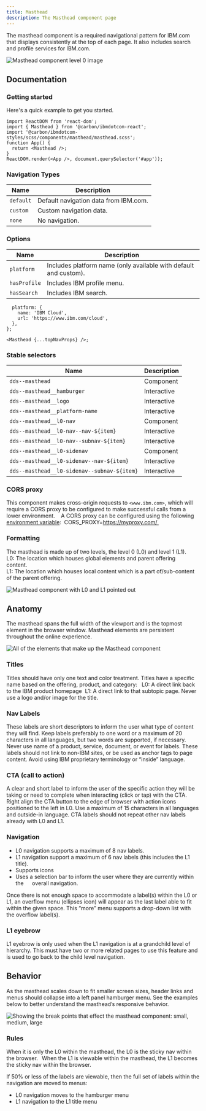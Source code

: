 ```yaml
---
title: Masthead
description: The Masthead component page
---
```


<PageDescription>

The masthead component is a required navigational pattern for IBM.com that displays consistently at the top of each page. It also includes search and profile services for IBM.com. 

</PageDescription>

![Masthead component level 0 image](../../images/component/masthead/Masthead_Intro_Component.jpg)

## Documentation

### Getting started

Here's a quick example to get you started.

```import React from 'react';
import ReactDOM from 'react-dom';
import { Masthead } from '@carbon/ibmdotcom-react';
import '@carbon/ibmdotcom-styles/scss/components/masthead/masthead.scss';
function App() {
  return <Masthead />;
}
ReactDOM.render(<App />, document.querySelector('#app'));
```

### Navigation Types

| Name          | Description      
| ------------- | ----------- 
| `default`     | Default navigation data from IBM.com. 
| `custom`      | Custom navigation data.   
| `none`        | No navigation. 


### Options

| Name          | Description      
| ------------- | ----------- 
| `platform`    | Includes platform name (only available with default and custom). 
| `hasProfile`  | Includes IBM profile menu.   
| `hasSearch`   | Includes IBM search.


```const topNavProps = {
  platform: {
    name: 'IBM Cloud',
    url: 'https://www.ibm.com/cloud',
  },
};

<Masthead {...topNavProps} />;
```

### Stable selectors

| Name                                         | Description      
| -------------------------------------------- | ----------- 
| `dds--masthead`                              | Component
| `dds--masthead__hamburger`                   | Interactive 
| `dds--masthead__logo`                        | Interactive
| `dds--masthead__platform-name`               | Interactive 
| `dds--masthead__l0-nav`                      | Component 
| `dds--masthead__l0-nav--nav-${item}`         | Interactive
| `dds--masthead__l0-nav--subnav-${item}`      | Interactive
| `dds--masthead__l0-sidenav`                  | Component 
| `dds--masthead__l0-sidenav--nav-${item}`     | Interactive
| `dds--masthead__l0-sidenav--subnav-${item}`  | Interactive

### CORS proxy 
This component makes cross-origin requests to `<www.ibm.com>`, which will require a CORS proxy to be configured to make successful calls from a lower environment. 
 
A CORS proxy can be configured using the following [environment variable](https://github.com/carbon-design-system/ibm-dotcom-library/blob/master/packages/react/docs/environment-variables.md): 
CORS_PROXY=https://myproxy.com/ 

### Formatting 
The masthead is made up of two levels, the level 0 (L0) and level 1 (L1). 
<br/>
L0: The location which houses global elements and parent offering content.  
<br/>
L1: The location which houses local content which is a part of/sub-content of the parent offering.  

![Masthead component with L0 and L1 pointed out](../../images/component/masthead/Masthead_Formatting_Levels.jpg)

## Anatomy
The masthead spans the full width of the viewport and is the topmost element in the browser window. Masthead elements are persistent throughout the online experience. 

![All of the elements that make up the Masthead component](../../images/component/masthead/Masthead_Anatomy_Elements.jpg)

### Titles 
Titles should have only one text and color treatment. Titles have a specific name based on the offering, product, and category:
 
L0: A direct link back to the IBM product homepage 
L1: A direct link to that subtopic page. Never use a logo and/or image for the title.  

### Nav Labels
These labels are short descriptors to inform the user what type of content they will find. Keep labels preferably to one word or a maximum of 20 characters in all languages, but two words are supported, if necessary. Never use name of a product, service, document, or event for labels. These labels should not link to non-IBM sites, or be used as anchor tags to page content. Avoid using IBM proprietary terminology or “inside” language.  

### CTA (call to action)
A clear and short label to inform the user of the specific action they will be taking or need to complete when interacting (click or tap) with the CTA. Right align the CTA button to the edge of browser with action icons positioned to the left in L0. Use a maximum of 15 characters in all languages and outside-in language. CTA labels should not repeat other nav labels already with L0 and L1.  

### Navigation
* L0 navigation supports a maximum of 8 nav labels. 
* L1 navigation support a maximum of 6 nav labels (this includes the L1 title). 
* Supports icons 
* Uses a selection bar to inform the user where they are currently within the  
    overall navigation. 
    
Once there is not enough space to accommodate a label(s) within the L0 or L1, an overflow menu (ellipses icon) will appear as the last label able to fit within the given space. This “more” menu supports a drop-down list with the overflow label(s).  

### L1 eyebrow 
L1 eyebrow is only used when the L1 navigation is at a grandchild level of hierarchy. This must have two or more related pages to use this feature and is used to go back to the child level navigation.  

## Behavior 
As the masthead scales down to fit smaller screen sizes, header links and menus should collapse into a left panel hamburger menu. See the examples below to better understand the masthead’s responsive behavior. 

![Showing the break points that effect the masthead component: small, medium, large](../../images/component/masthead/Masthead_Behavior_WidthCompared.jpg)

### Rules
When it is only the L0 within the masthead, the L0 is the sticky nav within the browser.  
When the L1 is viewable within the masthead, the L1 becomes the sticky nav within the browser. 

If 50% or less of the labels are viewable, then the full set of labels within the navigation are moved to menus: 
* L0 navigation moves to the hamburger menu 
* L1 navigation to the L1 title menu  

